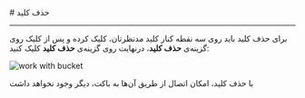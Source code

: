 

<Layout>
<Head>
<title>مستندات حذف کلید برای یک باکت - لیارا</title>
<meta property="og:title" content="مستندات خدمات رایانش ابری لیارا" />
<meta property="og:description" content="مستندات مربوط به نحوه حذف کلید برای یک باکت در فضای ذخیره‌سازی ابری در لیارا"  />
<meta property="og:image" content="https://files.liara.ir/liara/logos/liara-poster.jpg" />
</Head>
# حذف کلید 
<hr className="mb-2" />


برای حذف کلید باید روی سه نقطه کنار کلید مدنظرتان، کلیک کرده و پس از کلیک روی گزینه‌ی **حذف کلید**، درنهایت روی گزینه‌ی **حذف کلید** کلیک کنید:

<div className="h-4" />
<img src="https://files.liara.ir/docs/buckets/delete-keys.gif" alt="work with bucket" />
<div className="h-4" />

<Alert variant="info">
<p>
با حذف کلید، امکان اتصال از طریق آن‌ها به باکت، دیگر وجود نخواهد داشت
</p>
</Alert>

</Layout>